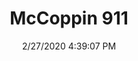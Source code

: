 ---
width: 2000
height: 1333
title: McCoppin 911
description: A custom 911 built by McCoppin Automotive Design.
date: 2/27/2020 4:39:07 PM
cameraMake: Sony
cameraModel: ILCE-7M3
lens: ZEISS Batis 1.8/85
settingsfStop: f/1.8
settingsISO: ISO 100
settingsShutter: 1/100
settingsFocalLength: 85 mm
---